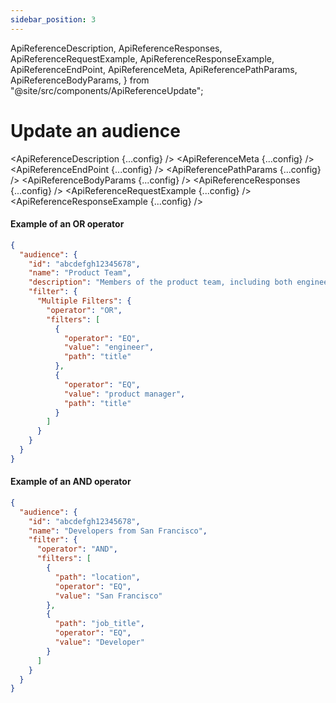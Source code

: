 ```yaml
---
sidebar_position: 3
---
```


  ApiReferenceDescription,
  ApiReferenceResponses,
  ApiReferenceRequestExample,
  ApiReferenceResponseExample,
  ApiReferenceEndPoint,
  ApiReferenceMeta,
  ApiReferencePathParams,
  ApiReferenceBodyParams,
} from "@site/src/components/ApiReferenceUpdate";

# Update an audience

<ApiReferenceDescription {...config} />
<ApiReferenceMeta {...config} />
<ApiReferenceEndPoint {...config} />
<ApiReferencePathParams {...config} />
<ApiReferenceBodyParams {...config} />
<ApiReferenceResponses {...config} />
<ApiReferenceRequestExample {...config} />
<ApiReferenceResponseExample {...config} />

#### Example of an OR operator

```json
{
  "audience": {
    "id": "abcdefgh12345678",
    "name": "Product Team",
    "description": "Members of the product team, including both engineers and product managers.",
    "filter": {
      "Multiple Filters": {
        "operator": "OR",
        "filters": [
          {
            "operator": "EQ",
            "value": "engineer",
            "path": "title"
          },
          {
            "operator": "EQ",
            "value": "product manager",
            "path": "title"
          }
        ]
      }
    }
  }
}
```

#### Example of an AND operator

```json title=JSON
{
  "audience": {
    "id": "abcdefgh12345678",
    "name": "Developers from San Francisco",
    "filter": {
      "operator": "AND",
      "filters": [
        {
          "path": "location",
          "operator": "EQ",
          "value": "San Francisco"
        },
        {
          "path": "job_title",
          "operator": "EQ",
          "value": "Developer"
        }
      ]
    }
  }
}
```

